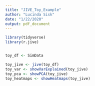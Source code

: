 ```yaml
---
title: "JIVE_Toy_Example"
author: "Lucinda Sisk"
date: "1/22/2020"
output: pdf_document
---
```


```r

library(tidyverse)
library(r.jive)


toy_df <- SimData

```

```r

toy_jive <- jive(toy_df)
toy_var <- showVarExplained(toy_jive)
toy_pca <- showPCA(toy_jive)
toy_heatmaps <- showHeatmaps(toy_jive)

```

